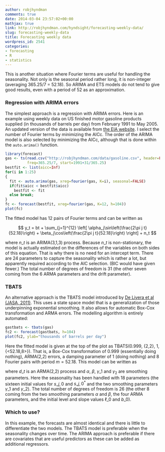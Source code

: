 ```yaml
---
author: robjhyndman
comments: true
date: 2014-03-04 23:57:02+00:00
mathjax: true
link: http://robjhyndman.com/hyndsight/forecasting-weekly-data/
slug: forecasting-weekly-data
title: Forecasting weekly data
wordpress_id: 2541
categories:
- forecasting
- R
- statistics
---
```


This is another situation where Fourier terms are useful for handling the seasonality. Not only is the seasonal period rather long, it is non-integer (averaging 365.25/7 = 52.18). So ARIMA and ETS models do not tend to give good results, even with a period of 52 as an approximation.
<!-- more -->



### Regression with ARIMA errors



The simplest approach is a regression with ARIMA errors. Here is an example using weekly data on US finished motor gasoline products supplied (in thousands of barrels per day) from February 1991 to May 2005. An updated version of the data is available from [the EIA website](http://www.eia.gov/dnav/pet/hist/LeafHandler.ashx?n=PET&s=wgfupus2&f=W). I select the number of Fourier terms by minimizing the AICc. The order of the ARIMA model is also selected by minimizing the AICc, although that is done within the `auto.arima()` function.

```r
library(forecast)
gas <- ts(read.csv("http://robjhyndman.com/data/gasoline.csv", header=FALSE)[,1], 
          freq=365.25/7, start=1991+31/365.25)
bestfit <- list(aicc=Inf)
for(i in 1:25)
{
  fit <- auto.arima(gas, xreg=fourier(gas, K=i), seasonal=FALSE)
  if(fit$aicc < bestfit$aicc)
    bestfit <- fit
  else break;
}
fc <- forecast(bestfit, xreg=fourier(gas, K=12, h=104))
plot(fc)
```



The fitted model has 12 pairs of Fourier terms and can be written as

<div>
$$
y_t = bt + \sum_{j=1}^{12} \left[ \alpha_j\sin\left(\frac{2\pi j t}{52.18}\right) + \beta_j\cos\left(\frac{2\pi j t}{52.18}\right) \right] + n_t
$$
</div>

where $n\_t$ is an ARIMA(3,1,3) process. Because $n\_t$ is non-stationary, the model is actually estimated on the differences of the variables on both sides of this equation. That is why there is no need for an intercept term. There are 24 parameters to capture the seasonality which is rather a lot, but apparently required according to the AIC selection. (BIC would have given fewer.) The total number of degrees of freedom is 31 (the other seven coming from the 6 ARMA parameters and the drift parameter).



### TBATS



An alternative approach is the TBATS model introduced by [De Livera et al (JASA, 2011)](/publications/complex-seasonality/). This uses a state space model that is a generalization of those underpinning exponential smoothing. It also allows for automatic Box-Cox transformation and ARMA errors. The modelling algorithm is entirely automated:

```r
gastbats <- tbats(gas)
fc2 <- forecast(gastbats, h=104)
plot(fc2, ylab="thousands of barrels per day")
```

Here the fitted model is given at the top of the plot as TBATS(0.999, {2,2}, 1, {<52.18,8>}). That is, a Box-Cox transformation of 0.999 (essentially doing nothing), ARMA(2,2) errors, a damping parameter of 1 (doing nothing) and 8 Fourier pairs with period $m=52.18$. This model can be written as

<div>
\begin{align}
y_t &= \ell_{t-1} + b_{t-1} + s_{t-1} + \alpha d_t\\
b_t &= b_{t-1} + \beta d_t\\
s_t &= \sum_{j=1}^{8} s_{j,t}\\
s_{j,t} &= s_{j,t-1}\cos \left(\frac{2\pi j t}{52.18}\right) +s_{j,t-1}^{\ast}\sin \left(\frac{2\pi j t}{52.18}\right) + \gamma_1d_t \\
s_{j,t}^{\ast} &= -s_{j,t-1}\sin\left(\frac{2\pi j t}{52.18}\right) + s_{j,t-1}^{\ast}\cos\left(\frac{2\pi j t}{52.18}\right)+\gamma_2d_t,
\end{align}
</div>

where $d\_t$ is an ARMA(2,2) process and  $\alpha$, $\beta$, $\gamma\_1$ and $\gamma_2$ are smoothing parameters. Here the seasonality has been handled with 18 parameters (the sixteen initial values for $s\_{j,0}$ and $s\_{j,0}^{\ast}$ and the two smoothing parameters $\gamma\_1$ and $\gamma\_2$). The total number of degrees of freedom is 26 (the other 8 coming from the two smoothing parameters $\alpha$ and $\beta$, the four ARMA parameters, and the initial level and slope values $\ell\_0$ and $b\_0$).



### Which to use?



In this example, the forecasts are almost identical and there is little to differentiate the two models. The TBATS model is preferable when the seasonality changes over time. The ARIMA approach is preferable if there are covariates that are useful predictors as these can be added as additional regressors.

